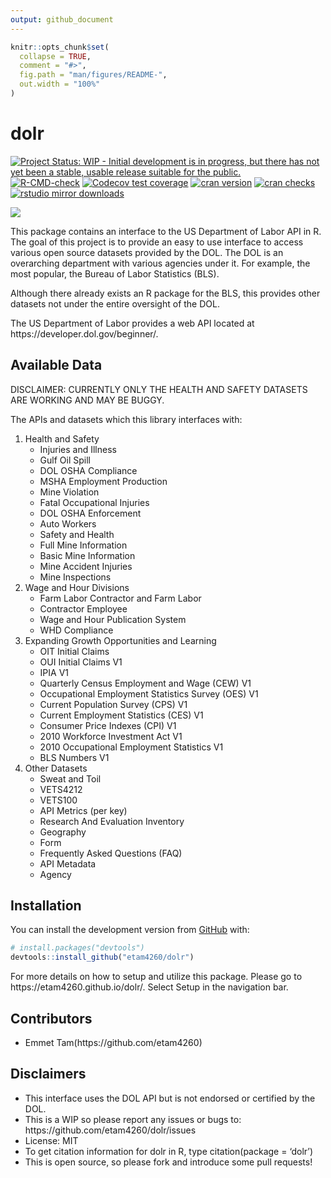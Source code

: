 ```yaml
---
output: github_document
---
```


<!-- README.md is generated from README.Rmd. Please edit that file -->

```r
knitr::opts_chunk$set(
  collapse = TRUE,
  comment = "#>",
  fig.path = "man/figures/README-",
  out.width = "100%"
)
```

# dolr

<!-- badges: start -->
[![Project Status: WIP - Initial development is in progress, but there has not yet been a stable, usable release suitable for the public.](https://www.repostatus.org/badges/latest/wip.svg)](https://www.repostatus.org/#wip)
[![R-CMD-check](https://github.com/etam4260/dolr/workflows/R-CMD-check/badge.svg)](https://github.com/etam4260/dolr/actions)
[![Codecov test coverage](https://codecov.io/gh/etam4260/dolr/branch/main/graph/badge.svg)](https://codecov.io/gh/etam4260/dolr?branch=main)
[![cran version](https://www.r-pkg.org/badges/version/dolr)](https://cran.r-project.org/package=dolr)
[![cran checks](https://cranchecks.info/badges/worst/dolr)](https://cranchecks.info/pkgs/dolr)
[![rstudio mirror downloads](https://cranlogs.r-pkg.org/badges/dolr?color=C9A115)](https://github.com/r-hub/cranlogs.app)
<!-- badges: end -->

![](https://github.com/etam4260/dolr/blob/main/man/figures/DOL.png?raw=true)

This package contains an interface to
the US Department of Labor API in R. The goal
of this project is to provide an easy to use interface to access various open source
datasets provided by the DOL. The DOL is an overarching department with various agencies
under it. For example, the most popular, the Bureau of Labor Statistics (BLS). 

Although there already exists an R package for the BLS, this provides other datasets 
not under the entire oversight of the DOL.

The US Department of Labor provides a web API located at 
https://developer.dol.gov/beginner/.

## Available Data

DISCLAIMER: CURRENTLY ONLY THE HEALTH AND SAFETY DATASETS ARE WORKING AND MAY BE BUGGY.

The APIs and datasets which this library interfaces with:

1) Health and Safety
    * Injuries and Illness
    * Gulf Oil Spill
    * DOL OSHA Compliance
    * MSHA Employment Production
    * Mine Violation
    * Fatal Occupational Injuries
    * DOL OSHA Enforcement
    * Auto Workers
    * Safety and Health
    * Full Mine Information
    * Basic Mine Information
    * Mine Accident Injuries
    * Mine Inspections

2) Wage and Hour Divisions
    * Farm Labor Contractor and Farm Labor
    * Contractor Employee
    * Wage and Hour Publication System
    * WHD Compliance

3) Expanding Growth Opportunities and Learning
    * OIT Initial Claims
    * OUI Initial Claims V1
    * IPIA V1
    * Quarterly Census Employment and Wage (CEW) V1
    * Occupational Employment Statistics Survey (OES) V1
    * Current Population Survey (CPS) V1
    * Current Employment Statistics (CES) V1
    * Consumer Price Indexes (CPI) V1
    * 2010 Workforce Investment Act V1
    * 2010 Occupational Employment Statistics V1
    * BLS Numbers V1

4) Other Datasets
    * Sweat and Toil
    * VETS4212
    * VETS100
    * API Metrics (per key)
    * Research And Evaluation Inventory
    * Geography
    * Form
    * Frequently Asked Questions (FAQ)
    * API Metadata
    * Agency
    

## Installation

You can install the development version from [GitHub](https://github.com/) with:

``` r
# install.packages("devtools")
devtools::install_github("etam4260/dolr")
```

For more details on how to setup and utilize this package. Please go to https://etam4260.github.io/dolr/. Select Setup in the navigation bar.

## Contributors

* Emmet Tam(https://github.com/etam4260)


## Disclaimers

* This interface uses the DOL API but is not endorsed or certified by the DOL.
* This is a WIP so please report any issues or bugs to: https://github.com/etam4260/dolr/issues
* License: MIT
* To get citation information for dolr in R, type citation(package = 'dolr')
* This is open source, so please fork and introduce some pull requests!
